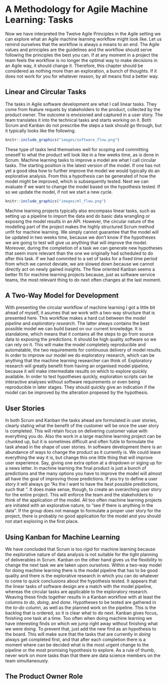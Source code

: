 # A Methodology for Agile Machine Learning: Tasks

Now we have interpreted the Twelve Agile Principles in the Agile setting we can explore what an Agile machine learning workflow might look like. Let us remind ourselves that the workflow is always a means to an end. The Agile values and principles are the guidelines and the workflow should serve following the principles the best you can. If at any moment in a project the team feels the workflow is no longer the optimal way to make decisions in an Agile way, it should change it. Therefore, this chapter should be considered as nothing more than an exploration, a bunch of thoughts. If it does not work for you for whatever reason, by all means find a better way.

## Linear and Circular Tasks

The tasks in Agile software development are what I call linear tasks. They come from feature requets by stakeholders to the product, collected by the product owner. The outcome is envisioned and captured in a user story. The team translates it into the technical tasks and starts working on it. Both Scrum and Kanban do not prescribe the steps a task should go through, but it typically looks like the following.

```r
knitr::include_graphics("images/software_flow.png")
```

These type of tasks lend themselves well for scoping and committing oneself to what the product will look like in a few weeks time, as is done in Scrum. Machine learning tasks to improve a model are what I call circular tasks. The starting position is the latest version of the model. If one has not yet a good idea how to further improve the model we would typically do an explorative analysis. From this a hypothesis can be generated of how the model might be improved, which is subsequently tested. Next we can evaluate if we want to change the model based on the hypothesis tested. If so we update the model, if not we start a new cycle.

```r
knitr::include_graphics("images/ml_flow.png")
```

Machine learning projects typically also encompass linear tasks, such as setting up a pipeline to import the data and do basic data wrangling or exposing the model results in an API. However, the circular nature of the modelling part of the project makes the highly structured Scrum method unfit for machine learning. We simply cannot guarantee that the model will be updated in two weeks time, because we don't know if the hypotheses we are going to test will give us anything that will improve the model. Moreover, during the completion of a task we can generate new hypotheses that seem more relevant than the one we originally had scheduled to do after this task. If we had commited to a set of tasks for a fixed time period from which we cannot deviate, we are slowed down because we cannot directly act on newly gained insights. The flow oriented Kanban seems a better fit for machine learning projects because, just as software service teams, the most relevant thing to do next often changes at the last moment. 

## A Two-Way Model for Development

With presenting the circular workflow of machine learning I got a little bit ahead of myself, it asumes that we work with a two-way structure that is presented here. This workflow makes a hard cut between the *model pipeline* and *exploratory research*. The latter always contains the best possible model we can build based on our current knowledge. It is standalone, which means that it contains all the steps to go from source data to exposing the predictions. It should be high quality software so we can rely on it. This will make the model completely reproducible and automatable, the two requirements for continuous delivery of model results. In order to improve our model we do exploratory research, which can be anything that the machine learning researcher can think of. Exploratory research will greatly benefit from having an organised model pipeline, because it will make intermediate results on which to explore quickly available. In order to test hypotheses quickly, exploration scripts can be interactive analyses without software requirements or even being reproducible in later stages. They should quickly give an indication if the model can be improved by the alteration propesed by the hypothesis. 

## User Stories

In both Scrum and Kanban the tasks ahead are formulated in user stories, clearly stating what the benefit of the customer will be once the user story is completed. This will retain focus on delivering customer value with everything you do. Also the work in a large machine learning project can be chunked up, but it is sometimes difficult and often futile to formulate the task ahead in the shape of user stories. In software development there is an abundance of ways to change the product as it currently is. We could leave everything the way it is, but change this one little thing that will improve user experience. Say, giving one extra option at a dropdown or siging up for a news letter. In machine learning the final product is just a bunch of predictions and the many options you have to improve the model will almost all have the goal of improving those predictions. If you try to define a user story it will always go "As the <user of the model> I want to have the best possible preditctions, such that <application of the model>". It does make sense, though, to create an overarching user story for the entire project. This will enforce the team and the stakeholders to think of the application of the model. All too often machine learning projects are initiated with an explorative nature, to "see if there is anything in the data". If the group does not manage to formulate a proper user story for the project, there is probably no good application for the model and you should not start exploring in the first place. 

## Using Kanban for Machine Learning

We have concluded that Scrum is too rigid for machine learning because the explorative nature of data analysis is not suitable for the tight planning of deliverables in Scrum. Kanban on the other hand gives us the flexibility to change the next task we are taken upon ourselves. Within a two-way model for doing machine learning there is the model pipeline that has to be good quality and there is the explorative research in which you can do whatever to come to quick conclusions about the hypothesis tested. It appears that the linear tasks of software design are a match with the model pipeline, whereas the circular tasks are applicable to the exploratory research. Weaving these finds together results in a Kanban workflow with at least the columns *to do*, *doing*, and *done*. Hypotheses to be tested are gathered in the *to-do* column, as well as the planned work on the pipeline. This is the backlog that is ordered, so it is clear what to do next. Kanban gives focus, finishing one task at a time. Too often when doing machine learning we have interesting finds on which we jump right away without finishing what we were doing. To prevent that, just add the new find as an hypothesis to the board. This will make sure that the tasks that are currently in *doing* always get completed first, and that after each completion there is a moment where can be decided what is the most urgent change to the pipeline or the most promising hypothesis to explore. As a rule of thumb, never work on more tasks than that there are data science members on the team simultaneously. 

## The Product Owner Role

